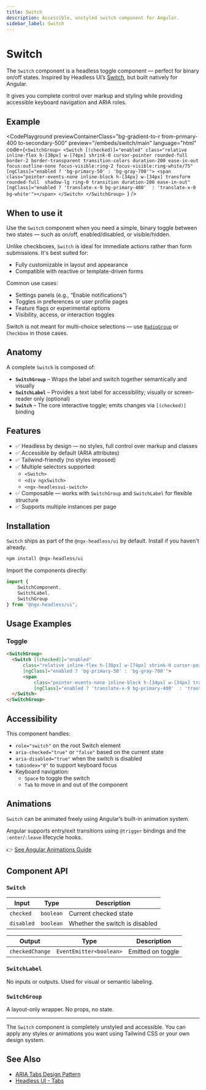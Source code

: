```yaml
---
title: Switch
description: Accessible, unstyled switch component for Angular.
sidebar_label: Switch
---
```



# Switch

The `Switch` component is a headless toggle component — perfect for binary on/off states. Inspired by Headless UI’s [Switch](https://headlessui.com/v1/vue/switch), but built natively for Angular.

It gives you complete control over markup and styling while providing accessible keyboard navigation and ARIA roles.

## Example

<CodePlayground
previewContainerClass="bg-gradient-to-r from-primary-400 to-secondary-500"
preview="/embeds/switch/main"
language="html"
code={`<SwitchGroup>
        <Switch [(checked)]="enabled"
            class="relative inline-flex h-[38px] w-[74px] shrink-0 cursor-pointer rounded-full border-2 border-transparent transition-colors duration-200 ease-in-out focus:outline-none focus-visible:ring-2 focus-visible:ring-white/75"
            [ngClass]="enabled ? 'bg-primary-50' : 'bg-gray-700'">
            <span
                class="pointer-events-none inline-block h-[34px] w-[34px] transform rounded-full  shadow-lg ring-0 transition duration-200 ease-in-out"
                [ngClass]="enabled ? 'translate-x-9 bg-primary-400'  : 'translate-x-0 bg-white'"></span>
        </Switch>
    </SwitchGroup>
    `}
/>

## When to use it

Use the `Switch` component when you need a simple, binary toggle between two states — such as on/off, enabled/disabled, or visible/hidden.

Unlike checkboxes, `Switch` is ideal for immediate actions rather than form submissions. It's best suited for:

- Fully customizable in layout and appearance
- Compatible with reactive or template-driven forms

Common use cases:

- Settings panels (e.g., “Enable notifications”)
- Toggles in preferences or user profile pages
- Feature flags or experimental options
- Visibility, access, or interaction toggles

Switch is not meant for multi-choice selections — use [`RadioGroup`](/docs/components/radio-group) or `Checkbox` in those cases.

## Anatomy

A complete `Switch` is composed of:

- **`SwitchGroup`** – Wraps the label and switch together semantically and visually
- **`SwitchLabel`** – Provides a text label for accessibility; visually or screen-reader only (optional)
- **`Switch`** – The core interactive toggle; emits changes via `[(checked)]` binding

## Features

- ✅ Headless by design — no styles, full control over markup and classes
- ✅ Accessible by default (ARIA attributes)
- ✅ Tailwind-friendly (no styles imposed)
- ✅ Multiple selectors supported:
  - `<Switch>`
  - `<div ngxSwitch>`
  - `<ngx-headlessui-switch>`
- ✅ Composable — works with `SwitchGroup` and `SwitchLabel` for flexible structure
- ✅ Supports multiple instances per page

## Installation

`Switch` ships as part of the `@ngx-headless/ui` by default. Install if you haven't already.

```bash
npm install @ngx-headless/ui
```

Import the components directly:

```ts
import {
    SwitchComponent, 
    SwitchLabel, 
    SwitchGroup
} from "@ngx-headless/ui";
```
## Usage Examples

### Toggle

```html
<SwitchGroup>
  <Switch [(checked)]="enabled"
      class="relative inline-flex h-[38px] w-[74px] shrink-0 cursor-pointer rounded-full border-2 border-transparent transition-colors duration-200 ease-in-out focus:outline-none focus-visible:ring-2 focus-visible:ring-white/75"
      [ngClass]="enabled ? 'bg-primary-50' : 'bg-gray-700'">
      <span
          class="pointer-events-none inline-block h-[34px] w-[34px] transform rounded-full  shadow-lg ring-0 transition duration-200 ease-in-out"
          [ngClass]="enabled ? 'translate-x-9 bg-primary-400'  : 'translate-x-0 bg-white'"></span>
  </Switch>
</SwitchGroup>
```

## Accessibility

This component handles:

- `role="switch"` on the root Switch element
- `aria-checked="true"` or `"false"` based on the current state
- `aria-disabled="true"` when the switch is disabled
- `tabindex="0"` to support keyboard focus
- Keyboard navigation:
  - `Space` to toggle the switch
  - `Tab` to move in and out of the component

## Animations

`Switch` can be animated freely using Angular’s built-in animation system.

Angular supports entry/exit transitions using `@trigger` bindings and the `:enter`/`:leave` lifecycle hooks.

👉 [See Angular Animations Guide](https://angular.dev/guide/animations)

## Component API

### `Switch`

| Input        | Type      | Description                        |
|--------------|-----------|------------------------------------|
| `checked`    | `boolean` | Current checked state              |
| `disabled`   | `boolean` | Whether the switch is disabled     |

| Output          | Type               | Description                    |
|-----------------|--------------------|--------------------------------|
| `checkedChange` | `EventEmitter<boolean>` | Emitted on toggle         |

### `SwitchLabel`

No inputs or outputs. Used for visual or semantic labeling.

### `SwitchGroup`

A layout-only wrapper. No props, no state.

---

The `Switch` component is completely unstyled and accessible. You can apply any styles or animations you want using Tailwind CSS or your own design system.


## See Also

- [ARIA Tabs Design Pattern](https://www.w3.org/WAI/ARIA/apg/patterns/switch/)
- [Headless UI - Tabs](https://headlessui.com/v1/vue/switch)

